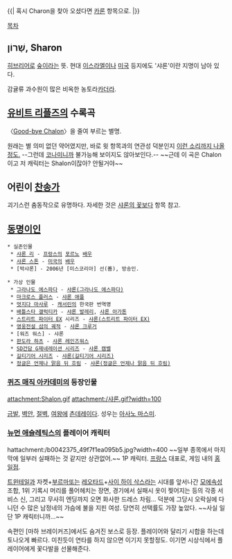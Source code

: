 {{| 혹시 Charon을 찾아 오셨다면 [[카론]] 항목으로. |}}

[[목차]]

== שָׁרוֹן, Sharon ==
[[히브리어]]로 [[숲]]이라는 뜻. 현대 [[이스라엘]]이나 [[미국]] 등지에도 '샤론'이란 지명이 남아 있다.

감귤류 과수원이 많은 비옥한 농토라[[카더라]].

== [[유비트 리플즈]]의 수록곡 ==
〈[[Good-bye Chalon]]〉을 줄여 부르는 별명.

원래는 별 의미 없던 약어였지만, 바로 윗 항목과의 연관성 덕분인지 [http://gall.dcinside.com/list.php?id=rhythmgame&no=1401285 이런 소리까지 나올 정도.] --그런데 [[코나미]]니까 불가능해 보이지도 않아보인다.-- ~~근데 이 곡은 Chalon이고 저 캐릭터는 Shalon이잖아? 안될거야~~

== 어린이 [[찬송가]] ==
괴기스런 춤동작으로 유명하다. 자세한 것은 [[샤론의 꽃보다]] 항목 참고.

== [[동명이인]] ==
 * 실존인물
  * [[샤론 리]] - [[프랑스]]의 [[포르노]] [[배우]]
  * [[샤론 스톤]] - [[미국]]의 [[배우]]
  * [박샤론] - 2006년 [미스코리아] 선(善), 방송인.

 * 가상 인물
  * [[그라나도 에스파다]] - [[샤론(그라나도 에스파다)]]
  * [[마크로스 플러스]] - [[샤론 애플]]
  * [[멋지다 마사루]] - [[캐서린]]의 한국판 번역명
  * [[배틀스타 갤럭티카]] - [[샤론 발레리]], [[샤론 아가톤]]
  * [[스트리트 파이터 EX]] 시리즈 - [[샤론(스트리트 파이터 EX)]]
  * [[영웅전설 섬의 궤적]] - [[샤론 크루거]]
  * [워즈 워스] - 샤론
  * [[판도라 하츠]] - [[샤론 레인즈워스]]
  * [[SD건담 G제네레이션 시리즈]] - [[샤론 캠벨]]
  * [[길티기어 시리즈]] - [[샤론(길티기어 시리즈)]]
  * [[정글은 언제나 맑음 뒤 흐림]] - [[샤론(정글은 언제나 맑음 뒤 흐림)]]

=== [[퀴즈 매직 아카데미]]의 등장인물 ===
attachment:Shalon.gif
attachment:/샤론.gif?width=100

[[금발]], [[벽안]], [[절벽]], [[여왕]]에 [[츤데레]]이다. 성우는 [[아사노 마스미]].

=== [[뉴먼 애슬레틱스]]의 플레이어 캐릭터 ===
hattachment:/b0042375_49f7f1ea095b5.jpg?width=400
{{{#!html
<iframe width="603" height="482" src="http://www.youtube.com/embed/ZR2LISdcPbw" frameborder="0" allowfullscreen></iframe>
}}}
~~일부 종목에서 마지막에 일부러 실패하는 것 같지만 상관없어.~~
1P 캐릭터. [[프랑스]] 대표로, 게임 내의 [[홍일점]].

[[트윈테일]]과 자켓+[[부르마]]또는 [[레오타드]]+[[사이 하이 삭스]]라는 시대를 앞서나간 [[모에속성]] 조합, 1위 기록시 머리를 풀어헤치는 장면, 경기에서 실패시 옷이 찢어지는 등의 각종 서비스 신, 그리고 무사히 엔딩까지 오면 화사한 드레스 차림... 덕분에 그당시 오락실에 다니던 수 많은 남정네의 가슴에 불을 지핀 여성. 당연히 선택률도 가장 높았다. ~~사실 일단 1P 캐릭터니까...~~

속편인 [마하 브레이커즈]에서도 숨겨진 보스로 등장. 플레이어와 달리기 시합을 하는데 토나오게 빠르다. 미친듯이 연타를 하지 않으면 이기지 못할정도. 이기면 시상식에서 플레이어에게 꽃다발을 선물해준다.

